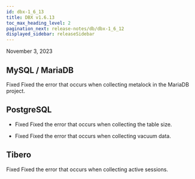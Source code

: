 ```yaml
---
id: dbx-1_6_13
title: DBX v1.6.13
toc_max_heading_level: 2
pagination_next: release-notes/db/dbx-1_6_12
displayed_sidebar: releaseSidebar
---
```


November 3, 2023

## MySQL / MariaDB

<p><Status>Fixed</Status> Fixed the error that occurs when collecting metalock in the MariaDB project.</p>

## PostgreSQL

- <Status>Fixed</Status> Fixed the error that occurs when collecting the table size.

- <Status>Fixed</Status> Fixed the error that occurs when collecting vacuum data.

## Tibero

<p><Status>Fixed</Status> Fixed the error that occurs when collecting active sessions.</p>
